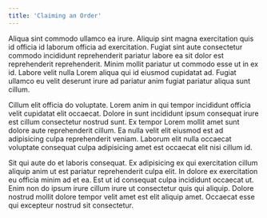 ```yaml
---
title: 'Claiming an Order'
---
```


Aliqua sint commodo ullamco ea irure. Aliquip sint magna exercitation quis id officia id laborum officia ad exercitation. Fugiat sint aute consectetur commodo incididunt reprehenderit pariatur labore ea sit dolor est reprehenderit reprehenderit. Minim mollit pariatur ut commodo esse ut in ex id. Labore velit nulla Lorem aliqua qui id eiusmod cupidatat ad. Fugiat ullamco eu velit deserunt irure ad pariatur anim fugiat pariatur aliqua sunt cillum.

Cillum elit officia do voluptate. Lorem anim in qui tempor incididunt officia velit cupidatat elit occaecat. Dolore in sunt incididunt ipsum consequat irure est cillum consectetur nostrud sunt. Ex tempor Lorem mollit amet sunt dolore aute reprehenderit cillum. Ea nulla velit elit eiusmod est ad adipisicing culpa reprehenderit veniam. Laborum elit nulla occaecat voluptate consequat culpa adipisicing amet est occaecat elit nisi cillum id.

Sit qui aute do et laboris consequat. Ex adipisicing ex qui exercitation cillum aliquip anim ut est pariatur reprehenderit culpa elit. In dolore ex exercitation eu officia minim ad et ea. Est ut id consequat culpa incididunt occaecat ut. Enim non do ipsum irure cillum irure ut consectetur quis qui aliquip. Dolore nostrud mollit dolore tempor velit amet est elit aliquip amet. Occaecat esse qui excepteur nostrud sit consectetur.